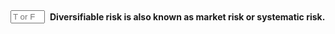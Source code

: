 ::: {.question-block}

<form onsubmit="event.preventDefault(); checkAnswerBox('module2_tf_q75','F')" style="display: flex; align-items: center; gap: 8px;">
<input type="text" id="module2_tf_q75" name="module2_tf_q75" maxlength="1" placeholder="T or F"
         style="width: 55px;" data-correct-answer="F" /> <label for="module2_tf_q75"><strong>Diversifiable risk is also known as market risk or systematic risk.</strong></label>
</form>

<div id="feedback-module2_tf_q75" class="feedback" data-status="" style="display:none;">
The sentence is FALSE. Diversifiable risk is firm-specific risk, also called idiosyncratic or unsystematic risk. Market risk is systematic.
</div>
:::
